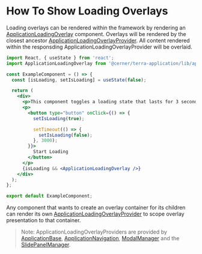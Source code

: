 # How To Show Loading Overlays

Loading overlays can be rendered within the framework by rendering an [ApplicationLoadingOverlay](/application/cerner-terra-application/components/application-loading-overlay) component. Overlays will be rendered by the closest ancestor [ApplicationLoadingOverlayProvider](/application/cerner-terra-application/components/application-loading-overlay-provider). All content rendered within the responsding ApplicationLoadingOverlayProvider will be overlaid.

```jsx
import React, { useState } from 'react';
import ApplicationLoadingOverlay from '@cerner/terra-application/lib/application-loading-overlay';

const ExampleComponent = () => {
  const [isLoading, setIsLoading] = useState(false);

  return (
    <div>
      <p>This component toggles a loading state that lasts for 3 seconds.</p>
      <p>
        <button type="button" onClick={() => {
          setIsLoading(true);

          setTimeout(() => {
            setIsLoading(false);
          }, 3000);
        }}>
          Start Loading
        </button>
      </p>
      {isLoading && <ApplicationLoadingOverlay />}
    </div>
  );
};

export default ExampleComponent;
```

Any component that wants to create an overlay container for its children can render its own [ApplicationLoadingOverlayProvider](/application/cerner-terra-application/components/application-loading-overlay-provider) to scope overlay presentation to that container.

> Note: ApplicationLoadingOverlayProviders are provided by [ApplicationBase](/application/cerner-terra-application/components/application-base), [ApplicationNavigation](/application/cerner-terra-application/components/application-navigation), [ModalManager](/application/cerner-terra-application/components/modal-manager) and the [SlidePanelManager](/application/cerner-terra-application/components/slide-panel-manager).